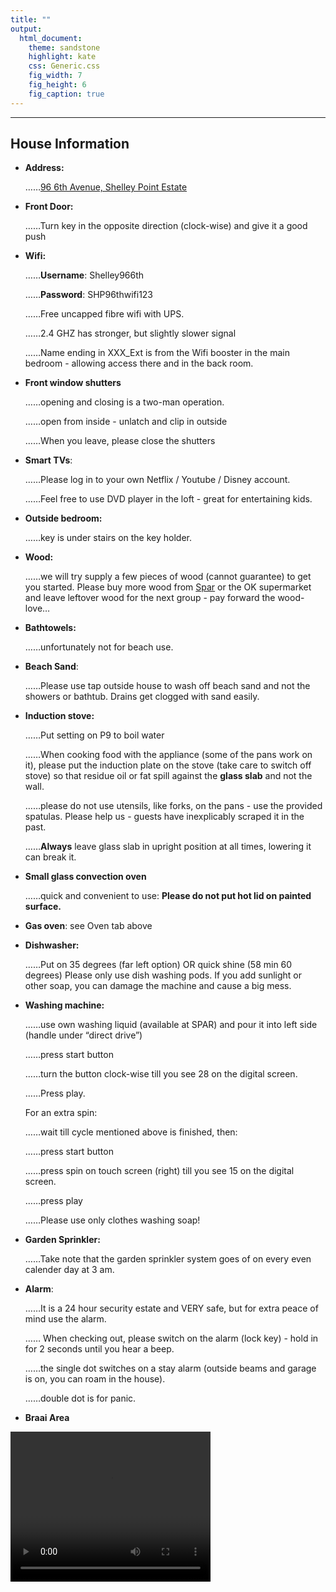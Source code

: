 ```yaml
---
title: ""
output:
  html_document:
    theme: sandstone
    highlight: kate
    css: Generic.css
    fig_width: 7
    fig_height: 6
    fig_caption: true
---
```


***

## House Information

* __Address:__

  ......[96 6th Avenue, Shelley Point Estate](https://goo.gl/maps/jKLYZdVhVG5Jo2Av8)


* __Front Door:__

  ......Turn key in the opposite direction (clock-wise) and give it a good push

* __Wifi:__

  ......__Username__: Shelley966th
  
  ......__Password__: SHP96thwifi123

  ......Free uncapped fibre wifi with UPS.
  
  ......2.4 GHZ has stronger, but slightly slower signal
  
  ......Name ending in XXX_Ext is from the Wifi booster in the main bedroom - allowing access there and in the back room.

* __Front window shutters__

  ......opening and closing is a two-man operation.
  
  ......open from inside - unlatch and clip in outside
  
  ......When you leave, please close the shutters

* __Smart TVs__:

  ......Please log in to your own Netflix / Youtube / Disney account.

  ......Feel free to use DVD player in the loft - great for entertaining kids.

* __Outside bedroom:__ 

  ......key is under stairs on the key holder.

* __Wood:__ 

  ......we will try supply a few pieces of wood (cannot guarantee) to get you started. Please buy more wood from [Spar](https://goo.gl/maps/ukLPuzQC6ErWaXut5s) or the OK supermarket and leave leftover wood for the next group - pay forward the wood-love...


* __Bathtowels:__ 

  ......unfortunately not for beach use.

* __Beach Sand__: 

  ......Please use tap outside house to wash off beach sand and not the showers or bathtub. Drains get clogged with sand easily.

* __Induction stove:__

  ......Put setting on P9 to boil water

  ......When cooking food with the appliance (some of the pans work on it), please put the induction plate on the stove (take care to switch off stove) so that residue oil or fat spill against the __glass slab__ and not the wall.

  ......please do not use utensils, like forks, on the pans - use the provided spatulas. Please help us - guests have inexplicably scraped it in the past.

  ......__Always__ leave glass slab in upright position at all times, lowering it can break it.


* __Small glass convection oven__

  ......quick and convenient to use: __Please do not put hot lid on painted surface.__

* __Gas oven__: see Oven tab above

* __Dishwasher:__

  ......Put on 35 degrees (far left option) OR quick shine (58 min 60 degrees)
Please only use dish washing pods. If you add sunlight or other soap, you can damage the machine and cause a big mess.



* __Washing machine:__

  ......use own washing liquid (available at SPAR) and pour it into left side (handle under "direct drive")
  
  ......press start button
  
  ......turn the button clock-wise till you see 28 on the digital screen.


  ......Press play.

  For an extra spin:
  
  ......wait till cycle mentioned above is finished, then:
  
  ......press start button
  
  ......press spin on touch screen (right) till you see 15 on the digital screen.
  
  ......press play

  ......Please use only clothes washing soap!


* __Garden Sprinkler:__

  ......Take note that the garden sprinkler system goes of on every even calender day at 3 am.
  
  
* __Alarm__:

  ......It is a 24 hour security estate and VERY safe, but for extra peace of mind use the alarm.
  
  ...... When checking out, please switch on the alarm (lock key) - hold in for 2 seconds until you hear a beep.
  
  ......the single dot switches on a stay alarm (outside beams and garage is on, you can roam in the house).
  
  ......double dot is for panic.
  
* __Braai Area__

<video width="320" height="240" controls>
  <source src="img/fire.mp4" type="video/mp4">
</video>

